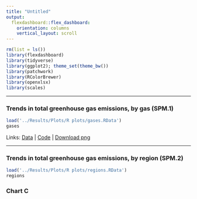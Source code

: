 ```yaml
---
title: "Untitled"
output: 
  flexdashboard::flex_dashboard:
    orientation: columns
    vertical_layout: scroll
---
```


```r

rm(list = ls())
library(flexdashboard)
library(tidyverse)
library(ggplot2); theme_set(theme_bw())
library(patchwork)
library(RColorBrewer)
library(openxlsx)
library(scales)

```

-----------------------------------------------------------------------

### Trends in total greenhouse gas emissions, by gas (SPM.1)

```r

load('../Results/Plots/R plots/gases.RData')
gases


```

Links: <a href="url">Data</a> | <a href="url">Code</a> | <a href="url">Download png</a>

-----------------------------------------------------------------------

### Trends in total greenhouse gas emissions, by region (SPM.2)

```r


load('../Results/Plots/R plots/regions.RData')
regions


```

### Chart C

```r

```

